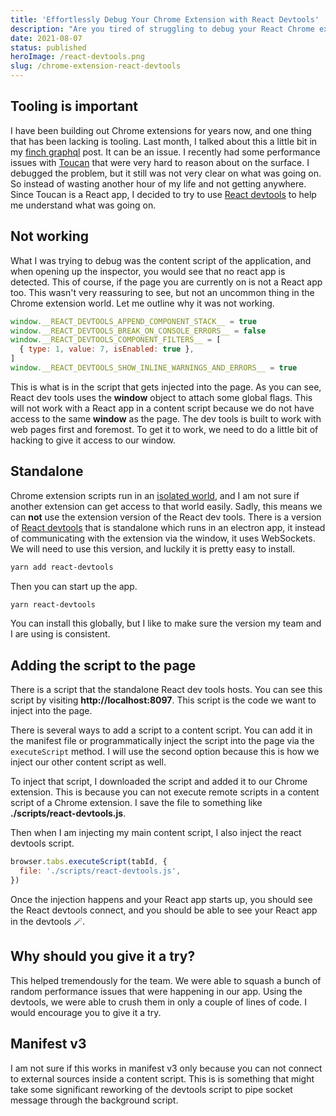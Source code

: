 ```yaml
---
title: 'Effortlessly Debug Your Chrome Extension with React Devtools'
description: "Are you tired of struggling to debug your React Chrome extension? Learn how to use React devtools to make the process effortless. From installing the standalone version to injecting it into your content script, this guide covers everything you need to know to optimize your extension's performance and squash bugs like a pro. Get ready to revolutionize your debugging process and take your extension to the next level."
date: 2021-08-07
status: published
heroImage: /react-devtools.png
slug: /chrome-extension-react-devtools
---
```


## Tooling is important

I have been building out Chrome extensions for years now, and one thing that has been lacking is tooling. Last month, I talked about this a little bit in my [finch graphql](/finch-graphql) post. It can be an issue. I recently had some performance issues with [Toucan](https://jointoucan.com) that were very hard to reason about on the surface. I debugged the problem, but it still was not very clear on what was going on. So instead of wasting another hour of my life and not getting anywhere. Since Toucan is a React app, I decided to try to use [React devtools](https://chrome.google.com/webstore/detail/react-developer-tools/fmkadmapgofadopljbjfkapdkoienihi?hl=en) to help me understand what was going on.

## Not working

What I was trying to debug was the content script of the application, and when opening up the inspector, you would see that no react app is detected. This of course, if the page you are currently on is not a React app too. This wasn't very reassuring to see, but not an uncommon thing in the Chrome extension world. Let me outline why it was not working.

```javascript
window.__REACT_DEVTOOLS_APPEND_COMPONENT_STACK__ = true
window.__REACT_DEVTOOLS_BREAK_ON_CONSOLE_ERRORS__ = false
window.__REACT_DEVTOOLS_COMPONENT_FILTERS__ = [
  { type: 1, value: 7, isEnabled: true },
]
window.__REACT_DEVTOOLS_SHOW_INLINE_WARNINGS_AND_ERRORS__ = true
```

This is what is in the script that gets injected into the page. As you can see, React dev tools uses the **window** object to attach some global flags. This will not work with a React app in a content script because we do not have access to the same **window** as the page. The dev tools is built to work with web pages first and foremost. To get it to work, we need to do a little bit of hacking to give it access to our window.

## Standalone

Chrome extension scripts run in an [isolated world](https://developer.chrome.com/docs/extensions/mv3/content_scripts/#isolated_world), and I am not sure if another extension can get access to that world easily. Sadly, this means we can **not** use the extension version of the React dev tools. There is a version of [React devtools](https://www.npmjs.com/package/react-devtools) that is standalone which runs in an electron app, it instead of communicating with the extension via the window, it uses WebSockets. We will need to use this version, and luckily it is pretty easy to install.

```bash
yarn add react-devtools
```

Then you can start up the app.

```bash
yarn react-devtools
```

You can install this globally, but I like to make sure the version my team and I are using is consistent.

## Adding the script to the page

There is a script that the standalone React dev tools hosts. You can see this script by visiting **http://localhost:8097**. This script is the code we want to inject into the page.

There is several ways to add a script to a content script. You can add it in the manifest file or programmatically inject the script into the page via the `executeScript` method. I will use the second option because this is how we inject our other content script as well.

To inject that script, I downloaded the script and added it to our Chrome extension. This is because you can not execute remote scripts in a content script of a Chrome extension. I save the file to something like **./scripts/react-devtools.js**.

Then when I am injecting my main content script, I also inject the react devtools script.

```javascript
browser.tabs.executeScript(tabId, {
  file: './scripts/react-devtools.js',
})
```

Once the injection happens and your React app starts up, you should see the React devtools connect, and you should be able to see your React app in the devtools 🪄.

## Why should you give it a try?

This helped tremendously for the team. We were able to squash a bunch of random performance issues that were happening in our app. Using the devtools, we were able to crush them in only a couple of lines of code. I would encourage you to give it a try.

## Manifest v3

I am not sure if this works in manifest v3 only because you can not connect to external sources inside a content script. This is is something that might take some significant reworking of the devtools script to pipe socket message through the background script.
